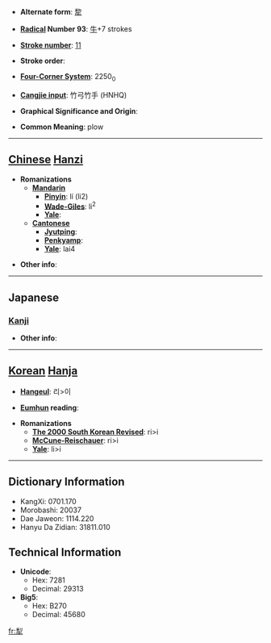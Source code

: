 * '''Alternate form''': [[犂]]

* '''[[Wiktionary:Chinese radical index| Radical]] Number 93''': [[Wiktionary:Chinese radical index 牛|牛]]+7 strokes

* '''[[Wiktionary:Chinese total strokes index|Stroke number]]''': [[Wiktionary:Chinese total strokes index 11|11]]

* '''Stroke order''': 

* '''[[Wiktionary:Chinese four corner index|Four-Corner System]]''': 2250<sub>0</sub>

* '''[[Wiktionary:Chinese Cangjie index|Cangjie input]]''': 竹弓竹手 (HNHQ)

* '''Graphical Significance and Origin''': 

* '''Common Meaning''': plow

----

== [[Chinese]] [[Hanzi]] ==

* '''Romanizations'''
** '''[[Mandarin]]'''
*** '''[[Pinyin]]''': lí (li2)
*** '''[[Wade-Giles]]''': li<sup>2</sup>
*** '''[[Yale]]''': 
** '''[[Cantonese]]'''
*** '''[[Jyutping]]''':
*** '''[[Penkyamp]]''': 
*** '''[[Yale]]''': lai4

* '''Other info''': 

----

==Japanese==
===[[Kanji]]===
{{kanji|on readings=[[り]] (ri), [[れい]] (rei)|kun readings=[[すき]] (suki)}}

* '''Other info''':  

----

== [[Korean]] [[Hanja]] ==

* '''[[Hangeul]]''': 리>이

* '''[[Eumhun]] reading''': 

* '''Romanizations'''
** '''[[The 2000 South Korean Revised Romanization|The 2000 South Korean Revised]]''': ri>i
** '''[[McCune-Reischauer]]''': ri>i
** '''[[Yale]]''': li>i

----

== Dictionary Information ==

* KangXi: 0701.170
* Morobashi: 20037
* Dae Jaweon: 1114.220
* Hanyu Da Zidian: 31811.010

== Technical Information ==

* '''Unicode''':
** Hex: 7281
** Decimal: 29313
* '''Big5''':
** Hex: B270
** Decimal: 45680

[[fr:犁]]